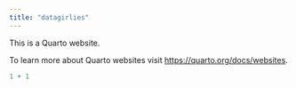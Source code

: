 ```yaml
---
title: "datagirlies"
---
```


This is a Quarto website.

To learn more about Quarto websites visit <https://quarto.org/docs/websites>.

```r
1 + 1
```
